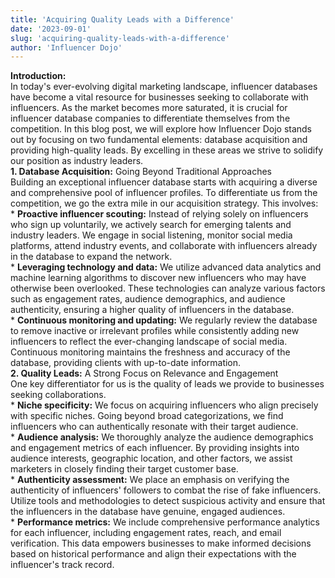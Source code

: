 ```yaml
---
title: 'Acquiring Quality Leads with a Difference'
date: '2023-09-01'
slug: 'acquiring-quality-leads-with-a-difference'
author: 'Influencer Dojo'
---
```


**Introduction:**
<br/>
In today's ever-evolving digital marketing landscape, influencer databases have become a vital resource for businesses seeking to collaborate with influencers. As the market becomes more saturated, it is crucial for influencer database companies to differentiate themselves from the competition. In this blog post, we will explore how Influencer Dojo stands out by focusing on two fundamental elements: database acquisition and providing high-quality leads. By excelling in these areas we strive to solidify our position as industry leaders.
<br/>
**1. Database Acquisition:** Going Beyond Traditional Approaches<br/>
    Building an exceptional influencer database starts with acquiring a diverse and comprehensive pool of influencer profiles. To differentiate us from the competition, we go the extra mile in our acquisition strategy. This involves:
<br/>
    *   **Proactive influencer scouting:** Instead of relying solely on influencers who sign up voluntarily, we actively search for emerging talents and industry leaders. We engage in social listening, monitor social media platforms, attend industry events, and collaborate with influencers already in the database to expand the network.
<br/>
    *   **Leveraging technology and data:** We utilize advanced data analytics and machine learning algorithms to discover new influencers who may have otherwise been overlooked. These technologies can analyze various factors such as engagement rates, audience demographics, and audience authenticity, ensuring a higher quality of influencers in the database.
<br/>
    *   **Continuous monitoring and updating:** We regularly review the database to remove inactive or irrelevant profiles while consistently adding new influencers to reflect the ever-changing landscape of social media. Continuous monitoring maintains the freshness and accuracy of the database, providing clients with up-to-date information.
<br/>
**2. Quality Leads:** A Strong Focus on Relevance and Engagement<br/>
    One key differentiator for us is the quality of leads we provide to businesses seeking collaborations.
<br/>
    *   **Niche specificity:** We focus on acquiring influencers who align precisely with specific niches. Going beyond broad categorizations, we find influencers who can authentically resonate with their target audience.
<br/>
    *   **Audience analysis:** We thoroughly analyze the audience demographics and engagement metrics of each influencer. By providing insights into audience interests, geographic location, and other factors, we assist marketers in closely finding their target customer base.
<br/>
    *   **Authenticity assessment:** We place an emphasis on verifying the authenticity of influencers' followers to combat the rise of fake influencers. Utilize tools and methodologies to detect suspicious activity and ensure that the influencers in the database have genuine, engaged audiences.
<br/>
    *   **Performance metrics:** We include comprehensive performance analytics for each influencer, including engagement rates, reach, and email verification. This data empowers businesses to make informed decisions based on historical performance and align their expectations with the influencer's track record.
<br/>